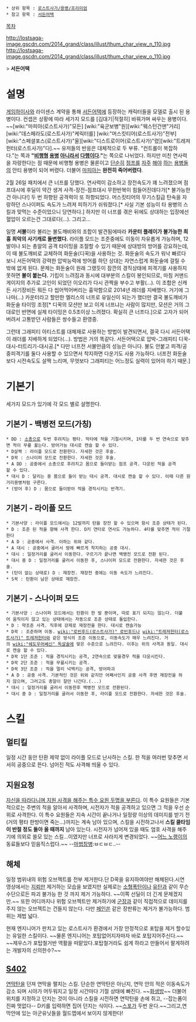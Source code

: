  * 상위 항목 : [[로스트사가/용병/프리미엄]]
 * 참고 항목 : [[서든어택]]

[[목차]]

http://lostsaga-image.gscdn.com/2014_grand/class/illust/thum_char_view_n_110.jpg
http://lostsaga-image.gscdn.com/2014_grand/class/illust/thum_char_view_o_110.jpg

>'''{{{[용병]}}} 서든어택'''

= 설명 =
[[게임하이]]사와 라이센스 계약을 통해 [[서든어택]]에 등장하는 캐릭터들을 모델로 출시 된 용병이다. 컨셉은 상황에 따라 세가지 모드를 [김대기|적절히] 바꿔가며 싸우는 용병이다. ~~[wiki:"마피아(로스트사가)"모든] [wiki:"육군보병"원][wiki:"웨스턴건맨"거리] [wiki:"데스페라도(로스트사가)"케릭터를] [wiki:"머스킷티어(로스트사가)"전부] [wiki:"스페셜포스(로스트사가)"울][wiki:"디스트로이어(로스트사가)"렸][wiki:"트레져헌터(로스트사가)"다].~~ 유저들의 반응은 대체적으로 두 부류. "컨트롤이 복잡하다."는 쪽과 '''"[[하자마(로스트사가)|비행형]] [[루시퍼(로스트사가)|용병]] [[미카엘(로스트사가)|아니라서]] [[구미호(로스트사가)|다행이다]]."'''는 쪽으로 나뉘었다. 하지만 미친 연사력을 자랑한다는 점 때문에 비행형 용병은 물론이고 [[로빈후드(로스트사가)|단순히]] [[귀신(로스트사가)|점프를]] [[아서 펜드래건(로스트사가)|자주]] [[빅토리디펜더|해야]] [[프리스트(로스트사가)|하는]] [[마영전 이비|용병들]]의 안티 용병이 되어 버렸다. 더불어 [[마피아(로스트사가)|마피아]]는 '''완전히 죽어버렸다'''.

2월 26일 패치에서 큰 너프를 당했다. 연사력이 감소하고 장전속도가 꽤 느려졌으며 점프대시에 후딜이 약간 생겨 사격-장전-점프대시 무한반복이 힘들어진데다가[* 불가능한 건 아니다!] 두 번 하향된 공격력이 또 하향되었다. 머스킷티어의 무기스킬급 탄속을 자랑하던 스나이퍼도 속도가 느려져 피하기가 쉬워졌다.[* 사실 기본 성능이 타 용병의 스킬과 맞먹는 수준이었으니 당연하다.] 하지만 이 너프를 겪은 뒤에도 상대하는 입장에선 혈압이 오르는건 그대로다(...). 그리고...

일명 '''서불'''이라 불리는 불도깨비와의 조합이 발견됨에따라 '''카운터 플레이가 불가능한 최흉 최악의 사기캐로 돌변했다.''' 라이플 모드는 조준중에도 이동이 자유롭게 가능하며, 12발이나 되는 총알의 공격 타이밍을 조절할 수 있기 때문에 상대방의 방어를 강요하는데, 이 때 불도깨비로 교체하여 화둔술(디꾹)을 사용하는 것. 화둔술의 속도가 워낙 빠르다 보니 서든어택의 강력한 압박능력에 방어를 하던 상대는 자연스럽게 화둔술에 걸릴 수 밖에 없게 된다. 문제는 화둔술이 원래 그랬듯이 잠깐의 경직상태에 피격기를 사용하지 못하면 '''불이 붙는다.''' 기립이 느려짐과 동시에 대부분의 스킬이 봉인되므로, 마침 커맨드게이지의 추가로 고인이 되었던 이오리가 다시 관짝을 부수고 부활(...). 이 조합은 신캐든 사기장비든 뭐든 다 씹어먹어버리는 흉악함으로 2014년 래더를 지배했다. 거기에 그나마(...) 카운터라고 할만한 엘리스의 너프로 유일신이 되는가 했더만 결국 불도깨비가 화둔술 타이밍 조정[* 디꾹의 모션만 보고 이게 너프냐는 사람이 많지만, 모션은 거의 그대로인 반면에 실제 타이밍은 0.5초이상 느려졌다. 확실히 큰 너프다.]으로 고자가 되어버려서 고통받던 사람들은 쌍수들고 환영중.

그런데 그래피티 아티스트를 대체재로 사용하는 방법이 발견되면서, 결국 다시 서든어택이 래더를 지배하게 되었다(...). 방법은 거의 똑같다. 서든어택으로 압박-그래피티 디꾹-대시-터트리기-대시공.[* 다만 너프전 서불만큼의 성능은 아니다. 불도 안붙고 피격/공중피격기를 둘다 사용할 수 있으면서 착지하면 다운기도 사용 가능하다. 너프전 화둔술보다 시전속도도 살짝 느리며, 무엇보다 그래피티는 어느정도 실력이 있어야 하기 때문.]

= 기본기 =
세가지 모드가 있기에 각 모드 별로 설명한다.

== 기본기 - '''백병전 모드'''(가칭) ==
 * DD : [[소총]]으로 두번 후려치는 평타. 막타에 적을 기절시키며, 1타를 두 번 연속으로 맞추면 적이 무릎 꿇는다. 방어가능 대시로 캔슬 할 수 있다.
 * D살짝 : 라이플 모드로 전환한다. 자세한 것은 후술.
 * D꾹 : 스나이퍼 모드로 전환한다. 자세한 것은 후술.
 * A DD : 공중에서 소총으로 후려치고 몸으로 들이받는 점프 공격. 다운된 적을 공격할 수 있다.
 * 대시 D : 달리는 중 몸으로 들이 받는 대시 공격. 대시로 캔슬 할 수 있다. 이때 다른 원거리용병처럼 구른다.
 * (방어 후) D : 몸으로 들이받아 적을 경직시키는 반격기.

== 기본기 - '''라이플 모드''' ==
 * 기본사양 : 라이플 모드에서는 12발까지 탄을 장전 할 수 있으며 항시 조준 상태가 된다.
 * D : 조준 된 적을 향해 사격 한다. D키 연타로 연사도 가능하다. 4타를 맞추면 적이 기절한다
 * A D : 공중에서 사격. 이하는 위와 같다.
 * A 대시 : 공중에서 굴러서 땅에 빠르게 착지하는 공중 대시.
 * 대시 : 일정거리를 굴러서 이동한다. 구르기가 끝나면 백병전 모드로 전환 된다.
 * 대시 중 D : 일정거리를 굴러서 이동한 후, 스나이퍼 모드로 전환한다. 자세한 것은 후술.
 * (탄이 없는 상태로) D : 재장전. 재장전 중에는 이동 속도가 느려진다.
 * S꾹 : 탄환이 남은 상태로 재장전.

== 기본기 - '''스나이퍼 모드''' ==
 * 기본사양 : 스나이퍼 모드에서는 탄환이 한 발 뿐이며, 따로 표기 되지는 않는다. 더불어 움직이지 않고 있는 상태에서는 자동으로 조준 상태로 돌입한다.
 * D : 약조준 사격. 직후에 강제로 재장전을 한다. 대시로 캔슬가능
 * D꾹 : 조준하며 이동. [[wiki:"로빈후드(로스트사가)" 로빈후드]]나 [[wiki:"트레져헌터(로스트사가)" 트레져헌터]]와 같은 방식의 조준 이동으로, 이동속도가 매우 느려진다. 거의 [[wiki:"쉐도우어쎄신" 독살술]]에 맞은 수준으로 느려진다. 이후는 위의 사격과 동일. 대시로 캔슬 할 수 있다.
 * D꾹 1단 조준 : 적을 경직시키는 공격, 2연속으로 맞을경우 적을 다운시킨다.
 * D꾹 2단 조준 : 적을 무꿇시키는 공격.
 * D꾹 3단 조준 : 적을 멀리 넉백키는 공격, 방어파괴
 * A D : 공중 사격. 기본적인 것은 위와 같지만 어째서인지 공중 사격 후엔 재장전을 하지 않으며, 그러고도 총알이 잘만 나간다.(...)
 * 대시 : 일정거리를 굴러서 이동한후 백병전 모드로 전환된다.
 * 대시 중 D : 일정거리를 굴러서 이동한 후, 라이플 모드로 전환한다. 자세한 것은 후술.

= 스킬 =
== 멀티킬 ==
일정 시간 동안 탄환 제약 없이 라이플 모드로 난사하는 스킬. 한 적을 여러번 맞추면 서서히 공중으로 뜬다. 넘어진 적도 사격해 띄울 수 있다.

== 지원요청 ==
[[스핏파이어(던전 앤 파이터)|자신을 따라다니며 지원 사격을 해주는 특수 요원 두명을 부른다]]. 이 특수 요원들은 기본적으로는 주변의 적을 알아서 사격하며, 시전자가 적을 공격하고 있으면 그 적을 우선 순위로 사격한다. 이 특수 요원들은 지속 시간이 끝나거나 일정량 이상의 데미지를 받기 전(거의 평타 한방이면 죽는...)까지는 계속 남아 있으며, 스킬을 시전하고나서 '''스킬 쿨타임이 반절 정도 돌아 올 때까지''' 남아 있는다. 시전자가 넘어져 있을 때도 엄호 사격을 해주기에 의외로 쓸모 있는 스킬...이였지만 너프로 사라지게 변경되었다. ~~[[그래피티 아티스트|어느 노랭이]]의 동료들보다 믿음직스럽다.~~ --[[마법창병]]:ㅂㄷㅂㄷ..--

== 해체 ==
일정 범위내의 위험 오브젝트를 전부 제거한다.단 D꾹을 유지하여야만 해체된다.시연 영상에서는 [[크레이지마이너|지뢰]]만 제거하는 모습을 보였지만 실제로는 [[캡틴후크|소형폭탄]]이나 [[헤비크래셔|유탄]]과 같이 무슨 수단으로든 파괴 불가능 한 것 까지 제거 가능하다. ~~이쪽 선딜이 더 긴게 문제겠지만.~~ 또한 어디까지나 위험 오브젝트만 제거하기에 [[육군보병|군장]]과 같이 직접적으로 데미지를 주지 않는 오브젝트는 건들지 않는다. 다만 [[위치(로스트사가)|페인쏜]] 같은 장판류는 제거가 불가능하다. 범위는 제법 넓다.

현재 엔지니어가 판치고 있는 로스트사가 환경에서 가장 안정적으로 포탑을 제거 할수있는 유일한 스킬이다.
~~물론 엔지니어는 포탑없어지자마자 바로 포탑지어주신다.~~ ~~제우스가 포탑철거반 역활을 떠맡았다.포탑철거라도 쉽게 하라고 만들어서 팔게하려는 개발자의 신의한수?~~

== [[연막탄|S402]] ==
[[일지매(로스트사가)|연막탄]]을 던져 연막을 펼치는 스킬. 단순한 연막탄은 아닌지, 연막 안의 적은 이동속도가 감소 되며 시야가 어두워지고 일정 시간마다 기절 상태에 빠진다. ~~[[화생방]]~~ 더불어 위치를 지정하고 던지는 것이 아니라 스킬을 시전하면 연막탄을 손에 쥐고, --잡는폼이 진짜 멋없다-- D키를 입력하면 집어 던지는 식이다. ~~[[스페셜포스(로스트사가)|스포]]가 두번 운다.~~그리고,연막안에 있는 아군유닛들을 월드맵에서 보이지 않게한다!
